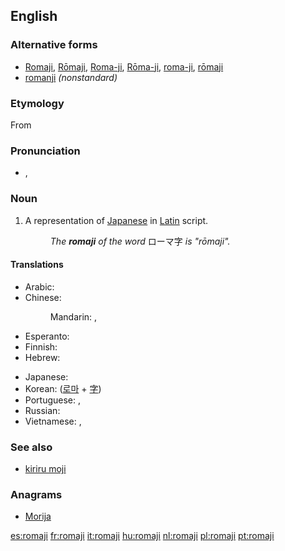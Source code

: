 {{wikipedia}}
{{also|rōmaji}}
==English==

===Alternative forms===
* [[Romaji]], [[Rōmaji]], [[Roma-ji]], [[Rōma-ji]], [[roma-ji]], [[rōmaji]]
* [[romanji]] ''(nonstandard)''

===Etymology===
From {{etyl|ja}} {{term|ローマ字|sc=Jpan|tr=[[rōmaji]]||roman letters|lang=ja}}

===Pronunciation===
* {{a|US}} {{IPA|/ˈɹoʊmədʒi/}}, {{X-SAMPA|/"rzoUm@dZi/}}

===Noun===
{{en-noun|romaji}}

# A representation of [[Japanese]] in [[Latin]] script.
#: ''The '''romaji''' of the word'' ローマ字 ''is "rōmaji".''

====Translations====
{{trans-top|A representation of Japanese in Latin script}}
* Arabic: {{t+|ar|روماجي|m|tr=ruumaji}}
* Chinese:
*: Mandarin: {{t-|cmn|羅馬字|sc=Hani}},  {{t-|cmn|罗马字|tr=Luómǎ-zì|sc=Hani}}
* Esperanto: {{t-|eo|romaĵi}}
* Finnish: {{t-|fi|romaji}}
* Hebrew: {{t-|he|רומאג׳י|m|tr=romáji}}
{{trans-mid}}
* Japanese: {{t+|ja|ローマ字|tr=ろーまじ, Rōma-ji}}
* Korean: {{t+|ko|로마자|tr=Romaja|sc=Hang}} ([[로마]] + [[字]])
* Portuguese: {{t+|pt|romaji|m}}, {{t+|pt|romanização|f}}
* Russian: {{t+|ru|ромадзи|f|tr=rómadzi}} {{indeclinable}}
* Vietnamese: {{t-|vi|chữ cái Latinh|xs=Vietnamese}}, {{t+|vi|chữ Latinh|xs=Vietnamese}}
{{trans-bottom}}

===See also===
* [[kiriru moji]]

===Anagrams===
* [[Morija#English|Morija]]

[[es:romaji]]
[[fr:romaji]]
[[it:romaji]]
[[hu:romaji]]
[[nl:romaji]]
[[pl:romaji]]
[[pt:romaji]]